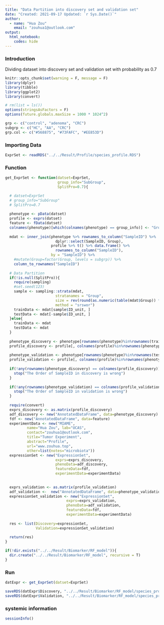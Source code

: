 ```yaml
---
title: "Data Partition into discovery set and validation set"
date: "Created: 2021-09-17 Updated: `r Sys.Date()`"
author: 
  - name: "Hua Zou"
    email: "zouhua1@outlook.com"
output: 
  html_notebook:
    codes: hide
---
```


### Introduction

Dividing dataset into discovery set and validation set with probability as 0.7

```r
knitr::opts_chunk$set(warning = F, message = F)
library(dplyr)
library(tibble)
library(ggplot2)
library(convert)

# rm(list = ls())
options(stringsAsFactors = F)
options(future.globals.maxSize = 1000 * 1024^2)

grp <- c("control", "adenoma", "CRC")
subgrp <- c("HC", "AA", "CRC")
grp.col <- c("#568875", "#73FAFC", "#EE853D")
```


### Importing Data 
```r
ExprSet <- readRDS("../../Result/Profile/species_profile.RDS")
```


### Function
```r
get_ExprSet <- function(datset=ExprSet,
                        group_info="SubGroup",
                        SplitPro=0.7){

  # datset=ExprSet
  # group_info="SubGroup"
  # SplitPro=0.7
  
  phenotype <- pData(datset)
  profile <- exprs(datset)
  feature <- fData(datset)
  colnames(phenotype)[which(colnames(phenotype) == group_info)] <- "Group"
  
  mdat <- inner_join(phenotype %>% rownames_to_column("SampleID") %>%
                       dplyr::select(SampleID, Group),
                     profile %>% t() %>% data.frame() %>%
                       rownames_to_column("SampleID"),
                     by = "SampleID") %>%
    #mutate(Group=factor(Group, levels = subgrp)) %>%
    column_to_rownames("SampleID") 
  
  # Data Partition
  if(!is.null(SplitPro)){
    require(sampling)
    #set.seed(123)
    sample <- sampling::strata(mdat, 
                       stratanames = "Group", 
                       size = rev(round(as.numeric(table(mdat$Group)) * SplitPro)),
                       method = "srswor")
    trainData <- mdat[sample$ID_unit, ]
    testData <- mdat[-sample$ID_unit, ]
  }else{
    trainData <- mdat
    testData <- mdat
  }
  
  phenotype_discovery <- phenotype[rownames(phenotype)%in%rownames(trainData), ]
  profile_discovery <- profile[, colnames(profile)%in%rownames(phenotype_discovery)]
  
  phenotype_validation <- phenotype[rownames(phenotype)%in%rownames(testData), ]
  profile_validation <- profile[, colnames(profile)%in%rownames(phenotype_validation)]  
  
  if(!any(rownames(phenotype_discovery) == colnames(profile_discovery))){
    stop("The Order of SampleID in discovery is wrong")
  }
  
  if(!any(rownames(phenotype_validation) == colnames(profile_validation))){
    stop("The Order of SampleID in validation is wrong")
  }
  
  require(convert)
  exprs_discovery <- as.matrix(profile_discovery)
  adf_discovery <- new("AnnotatedDataFrame", data=phenotype_discovery)
  fdf <- new("AnnotatedDataFrame", data=feature)
  experimentData <- new("MIAME",
          name="Hua Zou", lab="UCAS",
          contact="zouhua1@outlook.com",
          title="Tumor Experiment",
          abstract="Profile",
          url="www.zouhua.top",
          other=list(notes="microbiota"))
  expressionSet <- new("ExpressionSet",
                       exprs=exprs_discovery,
                       phenoData=adf_discovery,
                       featureData=fdf,
                       experimentData=experimentData)
  
  
  exprs_validation <- as.matrix(profile_validation)
  adf_validation <-  new("AnnotatedDataFrame", data=phenotype_validation)
  expressionSet_validation <- new("ExpressionSet", 
                            exprs=exprs_validation,
                            phenoData=adf_validation,
                            featureData=fdf,
                            experimentData=experimentData)
  
  res <- list(Discovery=expressionSet,
              Validation=expressionSet_validation)
  
  return(res)  
}

if(!dir.exists("../../Result/Biomarker/RF_model")){
  dir.create("../../Result/Biomarker/RF_model", recursive = T)
}
```


### Run 
```r
datExpr <- get_ExprSet(datset=ExprSet)

saveRDS(datExpr$Discovery, "../../Result/Biomarker/RF_model/species_profile_Discovery.RDS", compress = T)
saveRDS(datExpr$Validation, "../../Result/Biomarker/RF_model/species_profile_Validation.RDS", compress = T)
```


### systemic information
```r
sessionInfo()
```
